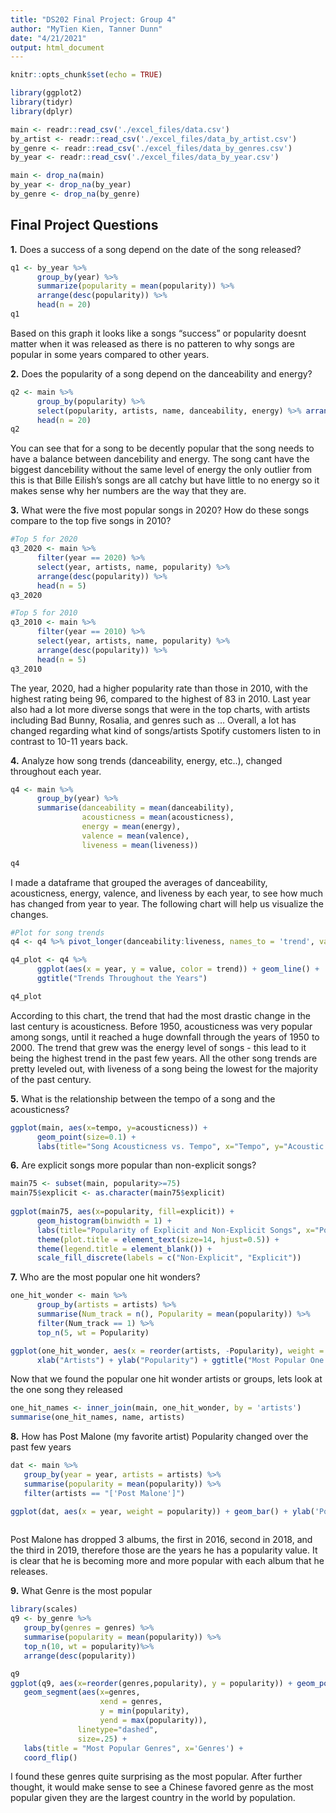 ```yaml
---
title: "DS202 Final Project: Group 4"
author: "MyTien Kien, Tanner Dunn"
date: "4/21/2021"
output: html_document
---
```


```r
knitr::opts_chunk$set(echo = TRUE)
```

```r
library(ggplot2)
library(tidyr)
library(dplyr)

main <- readr::read_csv('./excel_files/data.csv')
by_artist <- readr::read_csv('./excel_files/data_by_artist.csv')
by_genre <- readr::read_csv('./excel_files/data_by_genres.csv')
by_year <- readr::read_csv('./excel_files/data_by_year.csv')

main <- drop_na(main)
by_year <- drop_na(by_year)
by_genre <- drop_na(by_genre)
```

## Final Project Questions

**1.** Does a success of a song depend on the date of the song released?
```r
q1 <- by_year %>% 
      group_by(year) %>%
      summarize(popularity = mean(popularity)) %>% 
      arrange(desc(popularity)) %>%
      head(n = 20)
q1
```

Based on this graph it looks like a songs "success" or popularity doesnt matter when it was released as there is no patteren to why songs are popular in some years compared to other years.


**2.** Does the popularity of a song depend on the danceability and energy?
```r
q2 <- main %>% 
      group_by(popularity) %>%
      select(popularity, artists, name, danceability, energy) %>% arrange(desc(popularity)) %>%
      head(n = 20)
q2
```

You can see that for a song to be decently popular that the song needs to have a balance between dancebility and energy. The song cant have the biggest dancebility without the same level of energy the only outlier from this is that Bille Eilish's songs are all catchy but have little to no energy so it makes sense why her numbers are the way that they are.


**3.** What were the five most popular songs in 2020? How do these songs compare to the top five songs in 2010?
```r
#Top 5 for 2020
q3_2020 <- main %>%
      filter(year == 2020) %>%
      select(year, artists, name, popularity) %>%
      arrange(desc(popularity)) %>%
      head(n = 5)
q3_2020

#Top 5 for 2010
q3_2010 <- main %>%
      filter(year == 2010) %>%
      select(year, artists, name, popularity) %>%
      arrange(desc(popularity)) %>%
      head(n = 5)
q3_2010
```

The year, 2020, had a higher popularity rate than those in 2010, with the highest rating being 96, compared to the highest of 83 in 2010. Last year also had a lot more diverse songs that were in the top charts, with artists including Bad Bunny, Rosalia, and genres such as ... Overall, a lot has changed regarding what kind of songs/artists Spotify customers listen to in contrast to 10-11 years back.


**4.** Analyze how song trends (danceability, energy, etc..), changed throughout each year.
```r
q4 <- main %>% 
      group_by(year) %>%
      summarise(danceability = mean(danceability),
                acousticness = mean(acousticness),
                energy = mean(energy),
                valence = mean(valence),
                liveness = mean(liveness))

q4
```

I made a dataframe that grouped the averages of danceability, acousticness, energy, valence, and liveness by each year, to see how much has changed from year to year. The following chart will help us visualize the changes.


```r
#Plot for song trends
q4 <- q4 %>% pivot_longer(danceability:liveness, names_to = 'trend', values_to = 'value')

q4_plot <- q4 %>% 
      ggplot(aes(x = year, y = value, color = trend)) + geom_line() + 
      ggtitle("Trends Throughout the Years")

q4_plot
```

According to this chart, the trend that had the most drastic change in the last century is acousticness. Before 1950, acousticness was very popular among songs, until it reached a huge downfall through the years of 1950 to 2000. The trend that grew was the energy level of songs - this lead to it being the highest trend in the past few years. All the other song trends are pretty leveled out, with liveness of a song being the lowest for the majority of the past century.


**5.** What is the relationship between the tempo of a song and the acousticness?

```r
ggplot(main, aes(x=tempo, y=acousticness)) + 
      geom_point(size=0.1) +
      labs(title="Song Acousticness vs. Tempo", x="Tempo", y="Acoustic Probability")
```
    
**6.** Are explicit songs more popular than non-explicit songs?

```r
main75 <- subset(main, popularity>=75)
main75$explicit <- as.character(main75$explicit)
    
ggplot(main75, aes(x=popularity, fill=explicit)) + 
      geom_histogram(binwidth = 1) +
      labs(title="Popularity of Explicit and Non-Explicit Songs", x="Popularity (between 75 and 100)", y="Count") +
      theme(plot.title = element_text(size=14, hjust=0.5)) +
      theme(legend.title = element_blank()) +
      scale_fill_discrete(labels = c("Non-Explicit", "Explicit"))
```


**7.** Who are the most popular one hit wonders?
```r
one_hit_wonder <- main %>% 
      group_by(artists = artists) %>%
      summarise(Num_track = n(), Popularity = mean(popularity)) %>%
      filter(Num_track == 1) %>%
      top_n(5, wt = Popularity)

ggplot(one_hit_wonder, aes(x = reorder(artists, -Popularity), weight = Popularity)) + geom_bar() + coord_cartesian(ylim=c(75,100)) +
      xlab("Artists") + ylab("Popularity") + ggtitle("Most Popular One Hit Wonders") + coord_flip()
```

Now that we found the popular one hit wonder artists or groups, lets look at the one song they released
```r
one_hit_names <- inner_join(main, one_hit_wonder, by = 'artists')
summarise(one_hit_names, name, artists)
```


**8.** How has Post Malone (my favorite artist) Popularity changed over the past few years
```r
dat <- main %>%
   group_by(year = year, artists = artists) %>%
   summarise(popularity = mean(popularity)) %>%
   filter(artists == "['Post Malone']")

ggplot(dat, aes(x = year, weight = popularity)) + geom_bar() + ylab('Popularity') + coord_cartesian(ylim=c(60, 80))
   
```

Post Malone has dropped 3 albums, the first in 2016, second in 2018, and the third in 2019, therefore those are the years he has a popularity value. It is clear that he is becoming more and more popular with each album that he releases. 


**9.** What Genre is the most popular
```r
library(scales)
q9 <- by_genre %>%
   group_by(genres = genres) %>%
   summarise(popularity = mean(popularity)) %>%
   top_n(10, wt = popularity)%>%
   arrange(desc(popularity))

q9
ggplot(q9, aes(x=reorder(genres,popularity), y = popularity)) + geom_point(col="blue", size =3) +
   geom_segment(aes(x=genres,
                    xend = genres,
                    y = min(popularity),
                    yend = max(popularity)),
               linetype="dashed",
               size=.25) + 
   labs(title = "Most Popular Genres", x='Genres') + 
   coord_flip()
```

I found these genres quite surprising as the most popular. After further thought, it would make sense to see a Chinese favored genre as the most popular given they are the largest country in the world by population.



